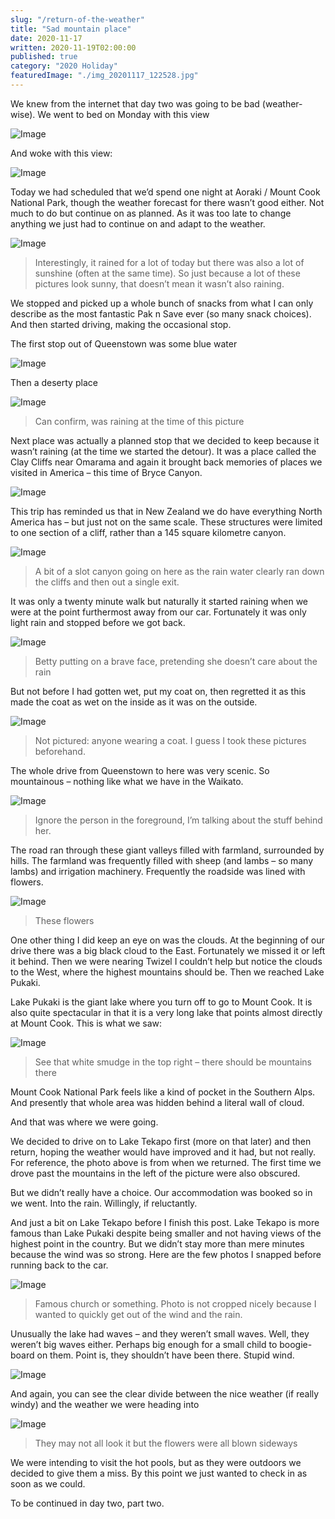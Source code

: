 ```yaml
---
slug: "/return-of-the-weather"
title: "Sad mountain place"
date: 2020-11-17
written: 2020-11-19T02:00:00
published: true
category: "2020 Holiday"
featuredImage: "./img_20201117_122528.jpg"
---
```


We knew from the internet that day two was going to be bad (weather-wise). We went to bed on Monday with this view

![Image](img_20201116_203733.jpg)

And woke with this view:

![Image](img_20201117_075553.jpg)

Today we had scheduled that we’d spend one night at Aoraki / Mount Cook National Park, though the weather forecast for there wasn’t good either. Not much to do but continue on as planned. As it was too late to change anything we just had to continue on and adapt to the weather.

![Image](img_20201117_092740.jpg)

> Interestingly, it rained for a lot of today but there was also a lot of sunshine (often at the same time). So just because a lot of these pictures look sunny, that doesn’t mean it wasn’t also raining.

We stopped and picked up a whole bunch of snacks from what I can only describe as the most fantastic Pak n Save ever (so many snack choices). And then started driving, making the occasional stop.

The first stop out of Queenstown was some blue water

![Image](img_20201117_101215.jpg)

Then a deserty place

![Image](img_20201117_112803.jpg)

> Can confirm, was raining at the time of this picture

Next place was actually a planned stop that we decided to keep because it wasn’t raining (at the time we started the detour). It was a place called the Clay Cliffs near Omarama and again it brought back memories of places we visited in America – this time of Bryce Canyon.

![Image](img_20201117_123542.jpg)

This trip has reminded us that in New Zealand we do have everything North America has – but just not on the same scale. These structures were limited to one section of a cliff, rather than a 145 square kilometre canyon.

![Image](img_20201117_122528.jpg)

> A bit of a slot canyon going on here as the rain water clearly ran down the cliffs and then out a single exit.

It was only a twenty minute walk but naturally it started raining when we were at the point furthermost away from our car. Fortunately it was only light rain and stopped before we got back.

![Image](img_20201117_122348.jpg)

> Betty putting on a brave face, pretending she doesn’t care about the rain

But not before I had gotten wet, put my coat on, then regretted it as this made the coat as wet on the inside as it was on the outside.

![Image](img_20201117_122417.jpg)

> Not pictured: anyone wearing a coat. I guess I took these pictures beforehand.

The whole drive from Queenstown to here was very scenic. So mountainous – nothing like what we have in the Waikato.

![Image](img_20201117_121532.jpg)

> Ignore the person in the foreground, I’m talking about the stuff behind her.

The road ran through these giant valleys filled with farmland, surrounded by hills. The farmland was frequently filled with sheep (and lambs – so many lambs) and irrigation machinery. Frequently the roadside was lined with flowers.

![Image](img_20201117_124441.jpg)

> These flowers

One other thing I did keep an eye on was the clouds. At the beginning of our drive there was a big black cloud to the East. Fortunately we missed it or left it behind. Then we were nearing Twizel I couldn’t help but notice the clouds to the West, where the highest mountains should be. Then we reached Lake Pukaki.

Lake Pukaki is the giant lake where you turn off to go to Mount Cook. It is also quite spectacular in that it is a very long lake that points almost directly at Mount Cook. This is what we saw:

![Image](img_20201117_145616.jpg)

> See that white smudge in the top right – there should be mountains there

Mount Cook National Park feels like a kind of pocket in the Southern Alps. And presently that whole area was hidden behind a literal wall of cloud.

And that was where we were going.

We decided to drive on to Lake Tekapo first (more on that later) and then return, hoping the weather would have improved and it had, but not really. For reference, the photo above is from when we returned. The first time we drove past the mountains in the left of the picture were also obscured.

But we didn’t really have a choice. Our accommodation was booked so in we went. Into the rain. Willingly, if reluctantly.

And just a bit on Lake Tekapo before I finish this post. Lake Tekapo is more famous than Lake Pukaki despite being smaller and not having views of the highest point in the country. But we didn’t stay more than mere minutes because the wind was so strong. Here are the few photos I snapped before running back to the car.

![Image](img_20201117_140756.jpg)

> Famous church or something. Photo is not cropped nicely because I wanted to quickly get out of the wind and the rain.

Unusually the lake had waves – and they weren’t small waves. Well, they weren’t big waves either. Perhaps big enough for a small child to boogie-board on them. Point is, they shouldn’t have been there. Stupid wind.

![Image](img_20201117_141105.jpg)

And again, you can see the clear divide between the nice weather (if really windy) and the weather we were heading into

![Image](img_20201117_141153.jpg)

> They may not all look it but the flowers were all blown sideways

We were intending to visit the hot pools, but as they were outdoors we decided to give them a miss. By this point we just wanted to check in as soon as we could.

To be continued in day two, part two.